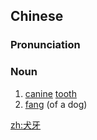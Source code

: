 ==Chinese==
{{zh-forms}}

===Pronunciation===
{{zh-pron
|m=quǎnyá
|c=hyun2 ngaa4
|mn=qz,xm:khián-gâ/zz:khián-gêe
|cat=n
}}

===Noun===
{{zh-noun}}

# [[canine]] [[tooth]]
# [[fang]] (of a dog)

[[zh:犬牙]]
